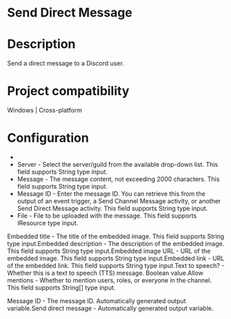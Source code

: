 ﻿# Send Direct Message

# Description

Send a direct message to a Discord user.

# Project compatibility

Windows | Cross-platform

# Configuration

* 
* Server - Select the server/guild from the available drop-down list. This field supports String type input.
* Message - The message content, not exceeding 2000 characters. This field supports String type input.
* Message ID - Enter the message ID. You can retrieve this from the output of an event trigger, a Send Channel Message activity, or another Send Direct Message activity. This field supports String type input.
* File - File to be uploaded with the message. This field supports IResource type input.







Embedded title - The title of the embedded image. This field supports String type input.Embedded description - The description of the embedded image. This field supports String type input.Embedded image URL - URL of the embedded image. This field supports String type input.Embedded link - URL of the embedded link. This field supports String type input.Text to speech? - Whether this is a text to speech (TTS) message. Boolean value.Allow mentions - Whether to mention users, roles, or everyone in the channel. This field supports String[] type input.



Message ID - The message ID. Automatically generated output variable.Send direct message - Automatically generated output variable.
